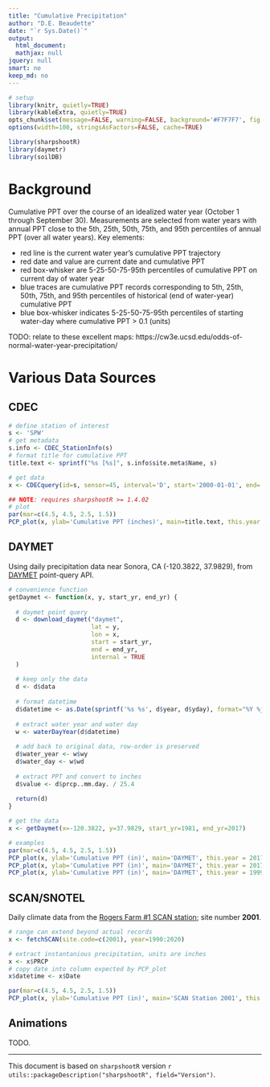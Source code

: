 ```yaml
---
title: "Cumulative Precipitation"
author: "D.E. Beaudette"
date: "`r Sys.Date()`"
output:
  html_document:
  mathjax: null
jquery: null
smart: no
keep_md: no
---
```

  
```r
# setup
library(knitr, quietly=TRUE)
library(kableExtra, quietly=TRUE)
opts_chunk$set(message=FALSE, warning=FALSE, background='#F7F7F7', fig.align='center', fig.retina=2, dev='png', tidy=FALSE, verbose=FALSE)
options(width=100, stringsAsFactors=FALSE, cache=TRUE)
```

```r
library(sharpshootR)
library(daymetr)
library(soilDB)
```


# Background
Cumulative PPT over the course of an idealized water year (October 1 through September 30). Measurements are selected from water years with annual PPT close to the 5th, 25th, 50th, 75th, and 95th percentiles of annual PPT (over all water years). Key elements:

   * red line is the current water year's cumulative PPT trajectory
   * red date and value are current date and cumulative PPT
   * red box-whisker are 5-25-50-75-95th percentiles of cumulative PPT on current day of water year
   * blue traces are cumulative PPT records corresponding to 5th, 25th, 50th, 75th, and 95th percentiles of historical (end of water-year) cumulative PPT
   * blue box-whisker indicates 5-25-50-75-95th percentiles of starting water-day where cumulative PPT > 0.1 (units)

TODO: relate to these excellent maps: https://cw3e.ucsd.edu/odds-of-normal-water-year-precipitation/


# Various Data Sources

## CDEC
```r
# define station of interest
s <- 'SPW'
# get metadata
s.info <- CDEC_StationInfo(s)
# format title for cumulative PPT
title.text <- sprintf("%s [%s]", s.info$site.meta$Name, s)

# get data
x <- CDECquery(id=s, sensor=45, interval='D', start='2000-01-01', end='2030-01-01')

## NOTE: requires sharpshootR >= 1.4.02
# plot
par(mar=c(4.5, 4.5, 2.5, 1.5))
PCP_plot(x, ylab='Cumulative PPT (inches)', main=title.text, this.year = 2020)
```


## DAYMET
Using daily precipitation data near Sonora, CA (-120.3822, 37.9829), from [DAYMET](https://daymet.ornl.gov/) point-query API.
```r
# convenience function
getDaymet <- function(x, y, start_yr, end_yr) {
  
  # daymet point query
  d <- download_daymet("daymet",
                       lat = y,
                       lon = x,
                       start = start_yr,
                       end = end_yr,
                       internal = TRUE
  )
  
  # keep only the data
  d <- d$data
  
  # format datetime
  d$datetime <- as.Date(sprintf('%s %s', d$year, d$yday), format="%Y %j")
  
  # extract water year and water day
  w <- waterDayYear(d$datetime)
  
  # add back to original data, row-order is preserved
  d$water_year <- w$wy
  d$water_day <- w$wd
  
  # extract PPT and convert to inches
  d$value <- d$prcp..mm.day. / 25.4
  
  return(d)
}

# get the data
x <- getDaymet(x=-120.3822, y=37.9829, start_yr=1981, end_yr=2017)

# examples
par(mar=c(4.5, 4.5, 2.5, 1.5))
PCP_plot(x, ylab='Cumulative PPT (in)', main='DAYMET', this.year = 2017)
PCP_plot(x, ylab='Cumulative PPT (in)', main='DAYMET', this.year = 2017, this.day=50)
PCP_plot(x, ylab='Cumulative PPT (in)', main='DAYMET', this.year = 1999, this.day = 100)
```

## SCAN/SNOTEL
Daily climate data from the [Rogers Farm #1 SCAN station](https://wcc.sc.egov.usda.gov/nwcc/site?sitenum=2001); site number **2001**.
```r
# range can extend beyond actual records
x <- fetchSCAN(site.code=c(2001), year=1990:2020)

# extract instantanious precipitation, units are inches 
x <- x$PRCP
# copy date into column expected by PCP_plot
x$datetime <- x$Date

par(mar=c(4.5, 4.5, 2.5, 1.5))
PCP_plot(x, ylab='Cumulative PPT (in)', main='SCAN Station 2001', this.year = 2019, this.day = 300)
```

## Animations
TODO.

----------------------------
This document is based on `sharpshootR` version `r utils::packageDescription("sharpshootR", field="Version")`.


